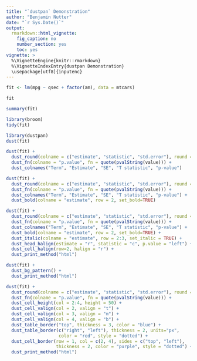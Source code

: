 ```yaml
---
title: "`dustpan` Demonstration"
author: "Benjamin Nutter"
date: "`r Sys.Date()`"
output:
  rmarkdown::html_vignette:
    fig_caption: no
    number_section: yes
    toc: yes
vignette: >
  %\VignetteEngine{knitr::rmarkdown}
  %\VignetteIndexEntry{dustpan Demonstration}
  \usepackage[utf8]{inputenc}
---
```


```r
fit <- lm(mpg ~ qsec + factor(am), data = mtcars)
```

```r
fit
```

```r
summary(fit)
```

```r
library(broom)
tidy(fit)
```

```r
library(dustpan)
dust(fit)
```

```r
dust(fit) + 
  dust_round(colname = c("estimate", "statistic", "std.error"), round = 3) + 
  dust_fn(colname = "p.value", fn = quote(pvalString(value))) + 
  dust_colnames("Term", "Estimate", "SE", "T statistic", "p-value")
```

```r
dust(fit) + 
  dust_round(colname = c("estimate", "statistic", "std.error"), round = 3) + 
  dust_fn(colname = "p.value", fn = quote(pvalString(value))) + 
  dust_colnames("Term", "Estimate", "SE", "T statistic", "p-value") + 
  dust_bold(colname = "estimate", row = 2, set_bold=TRUE)
```

```r
dust(fit) + 
  dust_round(colname = c("estimate", "statistic", "std.error"), round = 3) + 
  dust_fn(colname = "p.value", fn = quote(pvalString(value))) + 
  dust_colnames("Term", "Estimate", "SE", "T statistic", "p-value") + 
  dust_bold(colname = "estimate", row = 2, set_bold=TRUE) + 
  dust_italic(colname = "estimate", row = 2:3, set_italic = TRUE) + 
  dust_head_halign(estimate = "r", statistic = "c", p.value = "left") + 
  dust_cell_halign(row=2, halign = "r") + 
  dust_print_method("html")
```

```r
dust(fit) + 
  dust_bg_pattern() + 
  dust_print_method("html")
```

```r
dust(fit) + 
  dust_round(colname = c("estimate", "statistic", "std.error"), round = 3) + 
  dust_fn(colname = "p.value", fn = quote(pvalString(value))) + 
  dust_cell_height(col = 2:4, height = 50) +
  dust_cell_valign(col = 2, valign = "t") + 
  dust_cell_valign(col = 3, valign = "m") + 
  dust_cell_valign(col = 4, valign = "b") + 
  dust_table_border("top", thickness = 3, color = "blue") + 
  dust_table_border(c("right", "left"), thickness = 2, units="px",
                    color = "red", style = "dotted") + 
  dust_cell_border(row = 1, col = c(2, 4), sides = c("top", "left"),
                   thickness = 2, color = "purple", style = "dotted") + 
  dust_print_method("html")
```